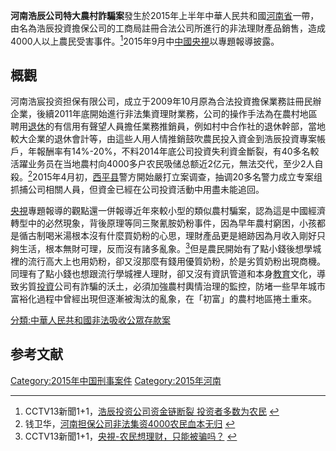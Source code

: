 '''河南浩辰公司特大農村詐騙案'''發生於2015年上半年中華人民共和國[[河南省|河南省]]一帶，由名為浩辰投資擔保公司的工商局註冊合法公司所進行的非法理財產品銷售，造成4000人以上農民受害事件。<ref>CCTV13新聞1+1，[http://v.ifeng.com/news/society/201509/0162e049-f8eb-4445-bbe7-ed586a7baf0d.shtml 浩辰投资公司资金链断裂 投资者多数为农民] {{Wayback|url=http://v.ifeng.com/news/society/201509/0162e049-f8eb-4445-bbe7-ed586a7baf0d.shtml |date=20160304125958 }}</ref>2015年9月中[[中国中央电视台|中國央視]]以專題報導披露。

==概觀==
河南浩宸投资担保有限公司，成立于2009年10月原為合法投資擔保業務註冊民辦企業，後續2011年底開始進行非法集資理財業務，公司的操作手法為在農村地區聘用[[退休|退休]]的有信用有聲望人員擔任業務推銷員，例如村中合作社的退休幹部，當地較大企業的退休會計等，由這些人用人情推銷鼓吹農民投入資金到浩辰投資專案帳戶，年報酬率有14%-20%，不料2014年底公司投資失利資金斷裂，有40多名較活躍业务员在当地農村向4000多户农民吸储总额近2亿元，無法交代，至少2人自殺。<ref>钱卫华，[http://money.sohu.com/20150623/n415455546.shtml?_t=t 河南担保公司非法集资4000农民血本无归] {{Wayback|url=http://money.sohu.com/20150623/n415455546.shtml?_t=t |date=20210506125814 }}</ref>2015年4月初，[[西平县|西平县]]警方開始嚴打立案调查，抽调20多名警力成立专案组抓捕公司相關人員，但資金已經在公司投資活動中用盡未能追回。

[[中国中央电视台|央視]]專題報導的觀點還一併報導近年來較小型的類似農村騙案，認為這是中國經濟轉型中的必然現象，背後原理等同三聚氰胺奶粉事件，因為早年農村窮困，小孩都是循古制喝米湯根本沒有什麼買奶粉的心思，理財產品更是絕跡因為月收入剛好只夠生活，根本無財可理，反而沒有諸多亂象。<ref>CCTV13新聞1+1，[http://news.cntv.cn/2015/09/09/VIDE1441807916339239.shtml 央視-农民想理财，只能被骗吗？] {{Wayback|url=http://news.cntv.cn/2015/09/09/VIDE1441807916339239.shtml |date=20151009034741 }}</ref>但是農民開始有了點小錢後想學城裡的流行高大上也用奶粉，卻又沒那麼有錢用優質奶粉，於是劣質奶粉出現商機。同理有了點小錢也想跟流行學城裡人理財，卻又沒有資訊管道和本身[[教育|教育]]文化，導致劣質[[投資|投資]]公司有詐騙的沃土，必須加強農村輿情治理的監控，防堵一些早年城市富裕化過程中曾經出現但逐漸被淘汰的亂象，在「初富」的農村地區捲土重來。

[[分類:中華人民共和國非法吸收公眾存款案|分類:中華人民共和國非法吸收公眾存款案]]

==参考文献==
{{reflist}}

[[Category:2015年中国刑事案件|Category:2015年中国刑事案件]]
[[Category:2015年河南|Category:2015年河南]]